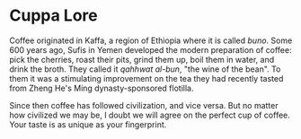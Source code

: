 # Cuppa Lore

Coffee originated in Kaffa, a region of Ethiopia where it is called *buno*. Some 600 years ago, Sufis in Yemen developed the modern preparation of coffee: pick the cherries, roast their pits, grind them up, boil them in water, and drink the broth. They called it *qahhwat al-bun*, "the wine of the bean". To them it was a stimulating improvement on the tea they had recently tasted from Zheng He's Ming dynasty-sponsored flotilla.

Since then coffee has followed civilization, and vice versa. But no matter how civilized we may be, I doubt we will agree on the perfect cup of coffee. Your taste is as unique as your fingerprint.

